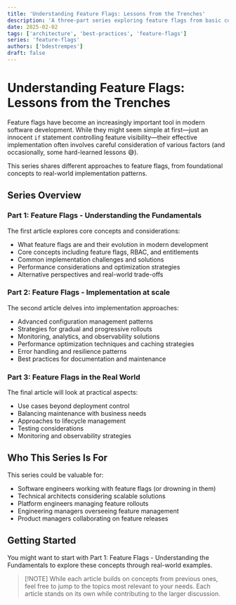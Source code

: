 ```yaml
---
title: 'Understanding Feature Flags: Lessons from the Trenches'
description: 'A three-part series exploring feature flags from basic concepts to advanced implementation and real-world challenges'
date: 2025-02-02
tags: ['architecture', 'best-practices', 'feature-flags']
series: 'feature-flags'
authors: ['bdestrempes']
draft: false
---
```



# Understanding Feature Flags: Lessons from the Trenches

Feature flags have become an increasingly important tool in modern software development. While they might seem simple at first—just an innocent `if` statement controlling feature visibility—their effective implementation often involves careful consideration of various factors (and occasionally, some hard-learned lessons 😅).

This series shares different approaches to feature flags, from foundational concepts to real-world implementation patterns.

## Series Overview

### <ArticleLink href="/articles/feature-flags-fundamentals">Part 1: Feature Flags - Understanding the Fundamentals</ArticleLink>

The first article explores core concepts and considerations:

- What feature flags are and their evolution in modern development
- Core concepts including feature flags, RBAC, and entitlements
- Common implementation challenges and solutions
- Performance considerations and optimization strategies
- Alternative perspectives and real-world trade-offs

### <ArticleLink href="/articles/feature-flags-at-scale">Part 2: Feature Flags - Implementation at scale</ArticleLink>

The second article delves into implementation approaches:

- Advanced configuration management patterns
- Strategies for gradual and progressive rollouts
- Monitoring, analytics, and observability solutions
- Performance optimization techniques and caching strategies
- Error handling and resilience patterns
- Best practices for documentation and maintenance

### Part 3: Feature Flags in the Real World

The final article will look at practical aspects:

- Use cases beyond deployment control
- Balancing maintenance with business needs
- Approaches to lifecycle management
- Testing considerations
- Monitoring and observability strategies

## Who This Series Is For

This series could be valuable for:

- Software engineers working with feature flags (or drowning in them)
- Technical architects considering scalable solutions
- Platform engineers managing feature rollouts
- Engineering managers overseeing feature management
- Product managers collaborating on feature releases

## Getting Started

You might want to start with <ArticleLink href="/articles/feature-flags-fundamentals">Part 1: Feature Flags - Understanding the Fundamentals</ArticleLink> to explore these concepts through real-world examples.

> [!NOTE] While each article builds on concepts from previous ones, feel free to jump to the topics most relevant to your needs. Each article stands on its own while contributing to the larger discussion.
